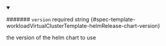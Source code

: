 
<details className="config-field" data-expandable="false" open>
<summary>

####### `version` <span className="config-field-required" data-required="false">required</span> <span className="config-field-type">string</span> <span className="config-field-default"></span> <span className="config-field-enum"></span> {#spec-template-workloadVirtualClusterTemplate-helmRelease-chart-version}

the version of the helm chart to use

</summary>



</details>
